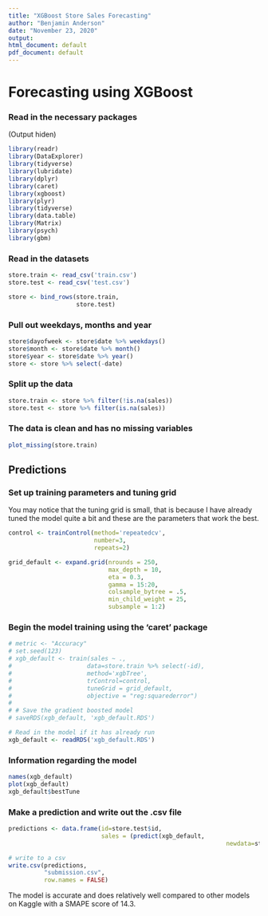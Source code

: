 ```yaml
---
title: "XGBoost Store Sales Forecasting"
author: "Benjamin Anderson"
date: "November 23, 2020"
output:
html_document: default
pdf_document: default
---
```


# Forecasting using XGBoost

### Read in the necessary packages

(Output hiden)

```r
library(readr)
library(DataExplorer)
library(tidyverse)
library(lubridate)
library(dplyr)
library(caret)
library(xgboost)
library(plyr) 
library(tidyverse)
library(data.table)
library(Matrix)
library(psych)
library(gbm)
```

### Read in the datasets

```r
store.train <- read_csv('train.csv')
store.test <- read_csv('test.csv')

store <- bind_rows(store.train, 
                   store.test)
```

### Pull out weekdays, months and year

```r
store$dayofweek <- store$date %>% weekdays()
store$month <- store$date %>% month()
store$year <- store$date %>% year()
store <- store %>% select(-date)
```

### Split up the data

```r
store.train <- store %>% filter(!is.na(sales))
store.test <- store %>% filter(is.na(sales))
```

### The data is clean and has no missing variables

```r
plot_missing(store.train)
```

## Predictions

### Set up training parameters and tuning grid

You may notice that the tuning grid is small, that is because I have already
tuned the model quite a bit and these are the parameters that work the best.

```r
control <- trainControl(method='repeatedcv',
                        number=3,
                        repeats=2)

grid_default <- expand.grid(nrounds = 250,
                            max_depth = 10,
                            eta = 0.3,
                            gamma = 15:20,
                            colsample_bytree = .5,
                            min_child_weight = 25,
                            subsample = 1:2)
```

### Begin the model training using the 'caret' package

```r
# metric <- "Accuracy"
# set.seed(123)
# xgb_default <- train(sales ~ .,
#                     data=store.train %>% select(-id),
#                     method='xgbTree',
#                     trControl=control,
#                     tuneGrid = grid_default,
#                     objective = "reg:squarederror")
# 
# # Save the gradient boosted model
# saveRDS(xgb_default, 'xgb_default.RDS')

# Read in the model if it has already run
xgb_default <- readRDS('xgb_default.RDS')
```

### Information regarding the model

```r
names(xgb_default)
plot(xgb_default)
xgb_default$bestTune
```

### Make a prediction and write out the .csv file

```r
predictions <- data.frame(id=store.test$id, 
                          sales = (predict(xgb_default, 
                                                             newdata=store.test)))

# write to a csv
write.csv(predictions,
          "submission.csv", 
          row.names = FALSE)
```

The model is accurate and does relatively well compared to other models on 
Kaggle with a SMAPE score of 14.3.

